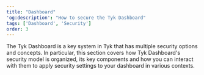 ```yaml
---
title: "Dashboard"
'og:description': "How to secure the Tyk Dashboard"
tags: ['Dashboard', 'Security']
order: 3
---
```


The Tyk Dashboard is a key system in Tyk that has multiple security options and concepts. In particular, this section covers how Tyk Dashboard's security model is organized, its key components and how you can interact with them to apply security settings to your dashboard in various contexts.